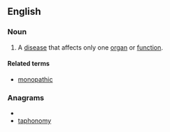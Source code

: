 ==English==

===Noun===
{{en-noun|monopathies}}

#{{medicine}} A [[disease]] that affects only one [[organ]] or [[function]].

====Related terms====
*[[monopathic]]

===Anagrams===
* {{alphagram|ahmnoopty}}
* [[taphonomy#English|taphonomy]]